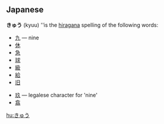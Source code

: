 ==Japanese==
'''きゅう''' (kyuu) ''is the [[hiragana]] spelling of the following words:
<!-- more common words -->
* [[九]] — nine 
* [[休]]
* [[急]]
* [[球]]
* [[級]]
* [[給]]
* [[旧]]
<!-- less common words -->
* [[玖]] — legalese character for 'nine'
* [[翕]]

[[hu:きゅう]]
